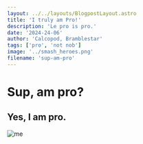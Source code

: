 ```yaml
---
layout: ../../layouts/BlogpostLayout.astro
title: 'I truly am Pro!'
description: 'Le pro is pro.'
date: '2024-24-06'
author: 'Calcopod, Bramblestar'
tags: ['pro', 'not nob']
image: '../smash_heroes.png'
filename: 'sup-am-pro'
---
```


# Sup, am pro?

## Yes, I am pro.

![me](https://www.tfw2005.com/boards/attachments/dscn0612-png.28484060/)